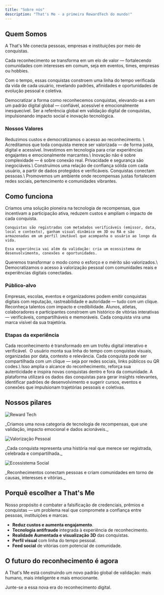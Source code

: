 ```yaml
---
title: "Sobre nós"
description: "That's Me - a primeira RewardTech do mundo!"
---
```


## Quem Somos

A That's Me conecta pessoas, empresas e instituições por meio de conquistas.

Cada reconhecimento se transforma em um elo de valor — fortalecendo comunidades com interesses em comum, seja em eventos, times, empresas ou hobbies.

Com o tempo, essas conquistas constroem uma linha do tempo verificada da vida de cada usuário, revelando padrões, afinidades e oportunidades de evolução pessoal e coletiva.

<CardGroup cols={2}>
  <Card title="🎯 Missão">
    Democratizar a forma como reconhecemos conquistas, elevando-as a em um padrão digital global — confiável, acessível e emocionalmente inesquecível.
  </Card>
  <Card title="🚀 Visão">
    Ser a referência global em validação digital de conquistas, impulsionando impacto social e inovação tecnológica.
  </Card>
</CardGroup>

### Nossos Valores

<AccordionGroup>
  <Accordion title="⭐️ Reconhecimento que gera valor">
    Reduzimos custos e democratizamos o acesso ao reconhecimento. \
    Acreditamos que toda conquista merece ser valorizada — de forma justa, digital e acessível.
  </Accordion>
  <Accordion title="💻 Tecnologia com propósito">
    Investimos em tecnologia para criar experiências engajantes e emocionalmente marcantes.\
    Inovação não é sobre complexidade — é sobre conexão real.
  </Accordion>
  <Accordion title="🔒 Transparência como base">
    Privacidade e segurança são inegociáveis.\
    Construímos uma relação de confiança sólida com cada usuário, a partir de dados protegidos e verificáveis.
  </Accordion>
  <Accordion title="🤝 Comunidade como força">
    Conquistas conectam pessoas.\
    Promovemos um ambiente onde recompensas justas fortalecem redes sociais, pertencimento e comunidades vibrantes.
  </Accordion>
</AccordionGroup>

## Como funciona

<Tabs>
  <Tab title="O que fazemos">
    Criamos uma solução pioneira na tecnologia de recompensas, que incentivam a participação ativa, reduzem custos e ampliam o impacto de cada conquista.

    Conquistas são registradas com metadados verificáveis (emissor, data, local e contexto), ganham visual dinâmico em 3D ou RA e são armazenadas em um perfil imutável que acompanha o usuário ao longo da vida.

    Essa experiência vai além da validação: cria um ecossistema de desenvolvimento, conexões e oportunidades.
  </Tab>
  <Tab title="Porquê fazemos">
    Queremos transformar o modo como o esforço e o mérito são valorizados.\
    Democratizamos o acesso à valorização pessoal com comunidades reais e experiências digitais conectadas.
  </Tab>
</Tabs>

### Público-alvo

<CardGroup cols={1}>
  <Card title="🏢 Para emissores">
    Empresas, escolas, eventos e organizadores podem emitir conquistas digitais com reputação, rastreabilidade e autoridade — tudo com um clique.
    Reconheça talentos com impacto e credibilidade.
  </Card>
  <Card title="👤 Para reconhecidos">
    Alunos, atletas, colaboradores e participantes constroem um histórico de vitórias interativas — verificáveis, compartilháveis e memoráveis.
    Cada conquista vira uma marca visível da sua trajetória.
  </Card>
</CardGroup>

### Etapas da experiência

<Steps>
  <Step title="Registro da conquista">
    Cada reconhecimento é transformado em um troféu digital interativo e verificável.
  </Step>
  <Step title="Construção do perfil">
     O usuário monta sua linha do tempo com conquistas visuais, organizadas por data, contexto e relevância.
  </Step>
  <Step title="Compartilhamento e inspiração">
    Cada conquista pode ser compartilhada com um clique — seja por redes sociais, links públicos ou QR codes.\
    Isso amplia o alcance do reconhecimento, reforça sua autenticidade e inspira novas conquistas dentro e fora da comunidade.
  </Step>
  <Step title="Insights e Conexões (Em breve)">
    A plataforma utilizará os dados das conquistas para gerar insights relevantes, identificar padrões de desenvolvimento e sugerir cursos, eventos e conexões que impulsionam trajetórias pessoais e coletivas.
  </Step>
</Steps>

## Nossos pilares

<Frame>

  <Card>
    <img src="/images/Group59.png" alt="Reward Tech" title="Reward Tech" style={{ width: "100%", borderRadius: "12px" }} />
    <p>
      _Criamos uma nova categoria de tecnologia de recompensas, que une validação, impacto emocional e dados acionáveis._
    </p>
  </Card>

  <Card>
    <img src="/Group35173.png" alt="Valorização Pessoal" title="Valorização Pessoal" style={{ width: "100%", borderRadius: "12px" }} />
    <p>
      _Cada conquista representa uma história real que merece ser registrada, celebrada e compartilhada._
    </p>
  </Card>

  <Card>
    <img src="/Group35172.png" alt="Ecossistema Social" title="Ecossistema Social" style={{ width: "100%", borderRadius: "12px" }} />
    <p>
      _Reconhecimentos conectam pessoas e criam comunidades em torno de causas, interesses e vitórias._
    </p>
  </Card>

</Frame>

## Porquê escolher a That's Me

Nosso propósito é combater a falsificação de credenciais, prêmios e conquistas — um problema real que compromete a confiança entre pessoas, instituições e marcas.

- **Reduz custos e aumenta engajamento**.
- **Tecnologia antifraude** integrada à experiência de reconhecimento.
- **Realidade Aumentada e visualização 3D** das conquistas.
- **Perfil visual** com linha do tempo pessoal.
- **Feed social** de vitórias com potencial de comunidade.

## O futuro do reconhecimento é agora

A That's Me está construindo um novo padrão global de validação: mais humano, mais inteligente e mais emocionante.

Junte-se a essa nova era do reconhecimento digital.